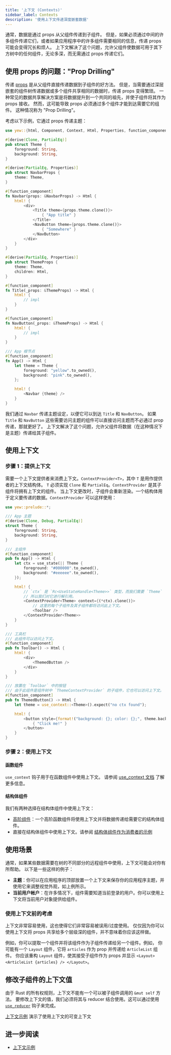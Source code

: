 ```yaml
---
title: '上下文 (Contexts)'
sidebar_label: Contexts
description: '使用上下文传递深度嵌套数据'
---
```


通常，数据是通过 props 从父组件传递到子组件。
但是，如果必须通过中间的许多组件传递它们，或者如果应用程序中的许多组件需要相同的信息，传递 props 可能会变得冗长和烦人。
上下文解决了这个问题，允许父组件使数据可用于其下方树中的任何组件，无论多深，而无需通过 props 传递它们。

## 使用 props 的问题："Prop Drilling"

传递 [props](./function-components/properties.mdx) 是从父组件直接传递数据到子组件的好方法。
但是，当需要通过深层嵌套的组件树传递数据或多个组件共享相同的数据时，传递 props 变得繁琐。
一种常见的数据共享解决方案是将数据提升到一个共同的祖先，并使子组件将其作为 props 接收。
然而，这可能导致 props 必须通过多个组件才能到达需要它的组件。
这种情况称为 "Prop Drilling"。

考虑以下示例，它通过 props 传递主题：

```rust
use yew::{html, Component, Context, Html, Properties, function_component};

#[derive(Clone, PartialEq)]
pub struct Theme {
    foreground: String,
    background: String,
}

#[derive(PartialEq, Properties)]
pub struct NavbarProps {
    theme: Theme,
}

#[function_component]
fn Navbar(props: &NavbarProps) -> Html {
    html! {
        <div>
            <Title theme={props.theme.clone()}>
                { "App title" }
            </Title>
            <NavButton theme={props.theme.clone()}>
                { "Somewhere" }
            </NavButton>
        </div>
    }
}

#[derive(PartialEq, Properties)]
pub struct ThemeProps {
    theme: Theme,
    children: Html,
}

#[function_component]
fn Title(_props: &ThemeProps) -> Html {
    html! {
        // impl
    }
}

#[function_component]
fn NavButton(_props: &ThemeProps) -> Html {
    html! {
        // impl
    }
}

/// App 根节点
#[function_component]
fn App() -> Html {
    let theme = Theme {
        foreground: "yellow".to_owned(),
        background: "pink".to_owned(),
    };

    html! {
        <Navbar {theme} />
    }
}
```

我们通过 `Navbar` 传递主题设定，以便它可以到达 `Title` 和 `NavButton`。
如果 `Title` 和 `NavButton` 这些需要访问主题的组件可以直接访问主题而不必通过 prop 传递，那就更好了。
上下文解决了这个问题，允许父组件将数据（在这种情况下是主题）传递给其子组件。

## 使用上下文

### 步骤 1：提供上下文

需要一个上下文提供者来消费上下文。`ContextProvider<T>`，其中 `T` 是用作提供者的上下文结构体。
`T` 必须实现 `Clone` 和 `PartialEq`。`ContextProvider` 是其子组件将拥有上下文的组件。
当上下文更改时，子组件会重新渲染。一个结构体用于定义要传递的数据。`ContextProvider` 可以这样使用：

```rust
use yew::prelude::*;

/// App 主题
#[derive(Clone, Debug, PartialEq)]
struct Theme {
    foreground: String,
    background: String,
}

/// 主组件
#[function_component]
pub fn App() -> Html {
    let ctx = use_state(|| Theme {
        foreground: "#000000".to_owned(),
        background: "#eeeeee".to_owned(),
    });

    html! {
        // `ctx` 是 `Rc<UseStateHandle<Theme>>` 类型，而我们需要 `Theme`
        // 所以我们对它进行解引用。
        <ContextProvider<Theme> context={(*ctx).clone()}>
            // 这里的每个子组件及其子组件都将访问此上下文。
            <Toolbar />
        </ContextProvider<Theme>>
    }
}

/// 工具栏
/// 此组件可以访问上下文。
#[function_component]
pub fn Toolbar() -> Html {
    html! {
        <div>
            <ThemedButton />
        </div>
    }
}

/// 放置在 `Toolbar` 中的按钮
/// 由于此组件是组件树中 `ThemeContextProvider` 的子组件，它也可以访问上下文。
#[function_component]
pub fn ThemedButton() -> Html {
    let theme = use_context::<Theme>().expect("no ctx found");

    html! {
        <button style={format!("background: {}; color: {};", theme.background, theme.foreground)}>
            { "Click me!" }
        </button>
    }
}
```

### 步骤 2：使用上下文

#### 函数组件

`use_context` 钩子用于在函数组件中使用上下文。
请参阅 [use_context 文档](https://yew-rs-api.web.app/next/yew/functional/fn.use_context.html) 了解更多信息。

#### 结构体组件

我们有两种选择在结构体组件中使用上下文：

- [高阶组件](../advanced-topics/struct-components/hoc.mdx)：一个高阶函数组件将使用上下文并将数据传递给需要它的结构体组件。
- 直接在结构体组件中使用上下文。请参阅 [结构体组件作为消费者的示例](https://github.com/yewstack/yew/tree/master/examples/contexts/src/struct_component_subscriber.rs)

## 使用场景

通常，如果某些数据需要在树的不同部分的远程组件中使用，上下文可能会对你有所帮助。
以下是一些这样的例子：

- **主题**：你可以在应用程序的顶部放置一个上下文来保存你的应用程序主题，并使用它来调整视觉外观，如上例所示。
- **当前用户帐户**：在许多情况下，组件需要知道当前登录的用户。你可以使用上下文将当前用户对象提供给组件。

### 使用上下文前的考虑

上下文非常容易使用，这也使得它们非常容易被误用/过度使用。
仅仅因为你可以使用上下文将 props 共享给多个层级深的组件，并不意味着你应该这样做。

例如，你可以提取一个组件并将该组件作为子组件传递给另一个组件。例如，
你可能有一个 `Layout` 组件，它将 `articles` 作为 prop 并传递给 `ArticleList` 组件。
你应该重构 `Layout` 组件，使其接受子组件作为 props 并显示 `<Layout> <ArticleList {articles} /> </Layout>`。

## 修改子组件的上下文值

由于 Rust 的所有权规则，上下文不能有一个可以被子组件调用的 `&mut self` 方法。
要修改上下文的值，我们必须将其与 reducer 结合使用。这可以通过使用
[`use_reducer`](https://yew-rs-api.web.app/next/yew/functional/fn.use_reducer.html) 钩子来完成。

[上下文示例](https://github.com/yewstack/yew/tree/master/examples/contexts) 演示了使用上下文的可变上下文

## 进一步阅读

- [上下文示例](https://github.com/yewstack/yew/tree/master/examples/contexts)
